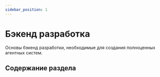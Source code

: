 ```yaml
---
sidebar_position: 1
---
```


# Бэкенд разработка

Основы бэкенд разработки, необходимые для создания полноценных агентных систем.

## Содержание раздела

